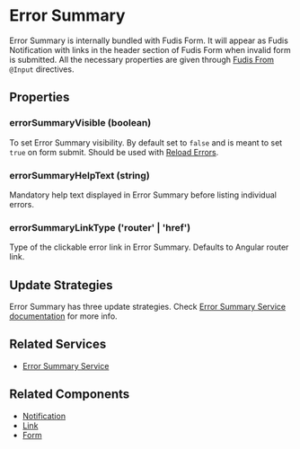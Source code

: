 
<Meta title="Components/Form/Error Summary" />

# Error Summary

Error Summary is internally bundled with Fudis Form.
It will appear as Fudis Notification with links in the header section of Fudis Form when invalid form is submitted.
All the necessary properties are given through [Fudis From](/docs/components-form-form--documentation) `@Input` directives.

## Properties

### errorSummaryVisible (boolean)

To set Error Summary visibility. By default set to `false` and is meant to set `true` on form submit. Should be used with [Reload Errors](/docs/services-error-summary--documentation).

### errorSummaryHelpText (string)

Mandatory help text displayed in Error Summary before listing individual errors.

### errorSummaryLinkType ('router' | 'href')

Type of the clickable error link in Error Summary. Defaults to Angular router link.

## Update Strategies

Error Summary has three update strategies. Check [Error Summary Service documentation](/docs/services-error-summary--documentation) for more info.

## Related Services

- [Error Summary Service](/docs/services-error-summary--documentation)

## Related Components

- [Notification](/docs/components-notification--documentation)
- [Link](/docs/components-link--documentation)
- [Form](/docs/components-form-form--documentation)
